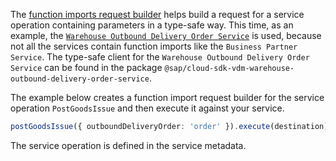 The [function imports request builder](pathname:///api/1.28.1/classes/sap_cloud_sdk_core.functionimportrequestbuilderv2) helps build a request for a service operation containing parameters in a type-safe way.
This time, as an example, the [`Warehouse Outbound Delivery Order Service`](https://api.sap.com/api/API_WHSE_OUTB_DLV_ORDER/resource) is used, because not all the services contain function imports like the `Business Partner Service`.
The type-safe client for the `Warehouse Outbound Delivery Order Service` can be found in the package `@sap/cloud-sdk-vdm-warehouse-outbound-delivery-order-service`.

The example below creates a function import request builder for the service operation `PostGoodsIssue` and then execute it against your service.

```ts
postGoodsIssue({ outboundDeliveryOrder: 'order' }).execute(destination);
```

The service operation is defined in the service metadata.
